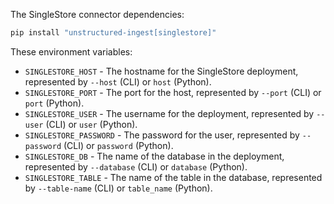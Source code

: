 The SingleStore connector dependencies:

```bash CLI, Python
pip install "unstructured-ingest[singlestore]"
```


<AdditionalIngestDependencies />

These environment variables:

- `SINGLESTORE_HOST` - The hostname for the SingleStore deployment, represented by `--host` (CLI) or `host` (Python).
- `SINGLESTORE_PORT` - The port for the host, represented by `--port` (CLI) or `port` (Python).
- `SINGLESTORE_USER` - The username for the deployment, represented by `--user` (CLI) or `user` (Python).
- `SINGLESTORE_PASSWORD` - The password for the user, represented by `--password` (CLI) or `password` (Python).
- `SINGLESTORE_DB` - The name of the database in the deployment, represented by `--database` (CLI) or `database` (Python).
- `SINGLESTORE_TABLE` - The name of the table in the database, represented by `--table-name` (CLI) or `table_name` (Python).